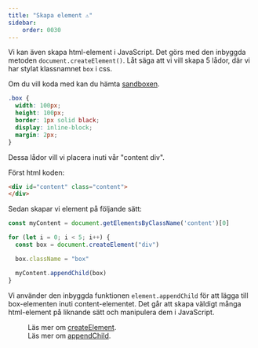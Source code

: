 ```yaml
---
title: "Skapa element ⚠️" 
sidebar:
    order: 0030
---
```



Vi kan även skapa html-element i JavaScript. Det görs med den inbyggda metoden `document.createElement()`. Låt säga att vi vill skapa 5 lådor, där vi har stylat klassnamnet `box` i css. 

Om du vill koda med kan du hämta [sandboxen](https://github.com/webtec-2024/teacher/tree/main/example/sandbox/sandbox.html).

```css title="css"
.box {
  width: 100px;
  height: 100px;
  border: 1px solid black;
  display: inline-block;
  margin: 2px;
}
```

Dessa lådor vill vi placera inuti vår "content div".

Först html koden:

```html title="html"
<div id="content" class="content">
</div>
```

Sedan skapar vi element på följande sätt:

```js title="js, createElement(), appendChild()"
const myContent = document.getElementsByClassName('content')[0]

for (let i = 0; i < 5; i++) {
  const box = document.createElement("div")

  box.className = "box"

  myContent.appendChild(box)
}
```

Vi använder den inbyggda funktionen `element.appendChild` för att lägga till box-elementen inuti content-elementet. Det går att skapa väldigt många html-element på liknande sätt och manipulera dem i JavaScript.



<Figure 
    src={createElement}
    caption="Slutresultat, 5 lådor skapade och utritade."
/>

Läs mer om [createElement](https://developer.mozilla.org/en-US/docs/Web/API/Document/createElement).  
Läs mer om [appendChild](https://developer.mozilla.org/en-US/docs/Web/API/Node/appendChild).